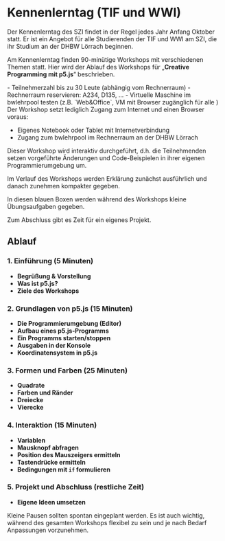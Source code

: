 
# Kennenlerntag (TIF und WWI)

Der Kennenlerntag des SZI findet in der Regel jedes Jahr Anfang Oktober statt. 
Er ist ein Angebot für alle Studierenden der TIF und WWI am SZI, die ihr Studium an der DHBW Lörrach beginnen.

Am Kennenlerntag finden 90-minütige Workshops mit verschiedenen Themen statt. 
Hier wird der Ablauf des Workshops für „**Creative Programming mit p5.js**“ beschrieben.

<Callout type="warning">
- Teilnehmerzahl bis zu 30 Leute (abhängig vom Rechnerraum)
- Rechnerraum reservieren: A234, D135, …
- Virtuelle Maschine im bwlehrpool testen (z.B. `Web&Office`, VM mit Browser zugänglich für alle )
</Callout>

<Callout>
Der Workshop setzt lediglich Zugang zum Internet und einen Browser voraus:

- Eigenes Notebook oder Tablet mit Internetverbindung
- Zugang zum bwlehrpool im Rechnerraum an der DHBW Lörrach
</Callout>

<Callout type="info">
Dieser Workshop wird interaktiv durchgeführt, d.h. die Teilnehmenden setzen vorgeführte Änderungen und Code-Beispielen in ihrer eigenen Programmierumgebung um.

Im Verlauf des Workshops werden Erklärung zunächst ausführlich und danach zunehmen kompakter gegeben.

In diesen blauen Boxen werden während des Workshops kleine Übungsaufgaben gegeben.

Zum Abschluss gibt es Zeit für ein eigenes Projekt.
</Callout>

## Ablauf

### 1. Einführung (5 Minuten)
- **Begrüßung & Vorstellung**
- **Was ist p5.js?**
- **Ziele des Workshops**

### 2. Grundlagen von p5.js (15 Minuten)
- **Die Programmierumgebung (Editor)**
- **Aufbau eines p5.js-Programms**
- **Ein Programms starten/stoppen**
- **Ausgaben in der Konsole**
- **Koordinatensystem in p5.js**

### 3. Formen und Farben (25 Minuten)

- **Quadrate**
- **Farben und Ränder**
- **Dreiecke**
- **Vierecke**

### 4. Interaktion (15 Minuten)

- **Variablen**
- **Mausknopf abfragen**
- **Position des Mauszeigers ermitteln**
- **Tastendrücke ermitteln**
- **Bedingungen mit `if` formulieren**

### 5. Projekt und Abschluss (restliche Zeit)

- **Eigene Ideen umsetzen**

<Callout>
  Kleine Pausen sollten spontan eingeplant werden. Es ist auch wichtig, während des gesamten Workshops flexibel zu sein und je nach Bedarf Anpassungen vorzunehmen.
</Callout>
